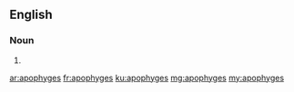 ==English==

===Noun===
{{head|en|plural}}

# {{plural of|apophyge|lang=en}}

[[ar:apophyges]]
[[fr:apophyges]]
[[ku:apophyges]]
[[mg:apophyges]]
[[my:apophyges]]